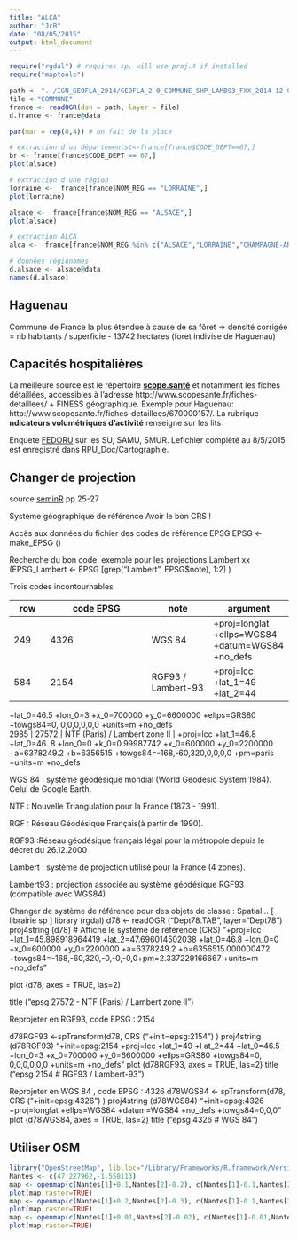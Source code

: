 ```yaml
---
title: "ALCA"
author: "JcB"
date: "08/05/2015"
output: html_document
---
```


```r
require("rgdal") # requires sp, will use proj.4 if installed
require("maptools")

path <- "../IGN_GEOFLA_2014/GEOFLA_2-0_COMMUNE_SHP_LAMB93_FXX_2014-12-05/GEOFLA/1_DONNEES_LIVRAISON_2014-12-00066/GEOFLA_2-0_SHP_LAMB93_FR-ED141/COMMUNE"
file <-"COMMUNE"
france <- readOGR(dsn = path, layer = file)
d.france <- france@data

par(mar = rep(0,4)) # on fait de la place

# extraction d'un départementst<-france[france$CODE_DEPT==67,]
br <- france[france$CODE_DEPT == 67,]
plot(alsace)

# extraction d'une région
lorraine <-  france[france$NOM_REG == "LORRAINE",]
plot(lorraine)

alsace <-  france[france$NOM_REG == "ALSACE",]
plot(alsace)

# extraction ALCA
alca <-  france[france$NOM_REG %in% c("ALSACE","LORRAINE","CHAMPAGNE-ARDENNES"),]

# données régionames
d.alsace <- alsace@data
names(d.alsace)

```
Haguenau
--------
Commune de France la plus étendue à cause de sa fôret => densité corrigée = nb habitants / superficie - 13742 hectares (foret indivise de Haguenau)

Capacités hospitalières
-----------------------
La meilleure source est le répertoire __[scope.santé](http://www.scopesante.fr)__ et notamment les fiches détaillées, accessibles à l'adresse http://www.scopesante.fr/fiches-detaillees/ + FINESS géographique. Exemple pour Haguenau: http://www.scopesante.fr/fiches-detaillees/670000157/. La rubrique __ndicateurs volumétriques d'activité__ renseigne sur les lits

Enquete [FEDORU](https://docs.google.com/spreadsheets/d/1m6vgG0A-4BAQPHr_HNZehpZ5A8EkEDgoE5JlUFcNXv8/edit#gid=213026183) sur les SU, SAMU, SMUR. Lefichier complété au 8/5/2015 est enregistré dans RPU_Doc/Cartographie.

Changer de projection
----------------------

source [seminR](http://rug.mnhn.fr/semin-r/PDF/semin-R_carto_RBaudoin_170311.pdf) pp 25-27

Système géographique de référence
Avoir le bon CRS !

Accès aux données du fichier des codes de référence EPSG
EPSG <-make_EPSG ()

Recherche du bon code, 
exemple pour les projections Lambert xx
(EPSG_Lambert <- EPSG [grep("Lambert", EPSG$note), 1:2] )

Trois codes incontournables

row  |  code EPSG  |  note  |  argument   
-----|-------------|--------|----------   
249  |  4326       |  WGS 84  |  +proj=longlat +ellps=WGS84 +datum=WGS84 +no_defs   
584  |  2154       |  RGF93 / Lambert-93  | +proj=lcc +lat_1=49 +lat_2=44 
+lat_0=46.5 +lon_0=3 +x_0=700000 
+y_0=6600000 +ellps=GRS80 +towgs84=0,
0,0,0,0,0,0 +units=m +no_defs   
2985  |  27572  |  NTF (Paris) / Lambert zone II  |  +proj=lcc +lat_1=46.8 +lat_0=46.
8 +lon_0=0 +k_0=0.99987742 +x_0=600000 
+y_0=2200000 +a=6378249.2 +b=6356515 +towgs84=-168,-60,320,0,0,0,0 
+pm=paris +units=m +no_defs   

WGS 84 :  système géodésique mondial (World Geodesic System 1984). Celui de Google Earth.

NTF : Nouvelle Triangulation pour la France (1873 - 1991).

RGF : Réseau Géodésique Français(à partir de 1990).

RGF93 :Réseau géodésique français légal pour la métropole depuis le décret du 26.12.2000

Lambert :     système de projection utilisé pour la France (4 zones).

Lambert93 : projection associée au système géodésique RGF93 (compatible avec WGS84)

Changer de système de référence pour des objets de classe : Spatial... [ librairie sp ]
library (rgdal)
d78 <- readOGR ("Dept78.TAB", layer="Dept78")
proj4string (d78) 
# Affiche le système de référence (CRS)
"+proj=lcc +lat_1=45.898918964419 +lat_2=47.696014502038 +lat_0=46.8 +lon_0=0 +x_0=600000 +y_0=2200000 +a=6378249.2 +b=6356515.000000472 +towgs84=-168,-60,320,-0,-0,-0,0+pm=2.337229166667 +units=m +no_defs"

plot (d78, axes = TRUE, las=2)

title ("epsg 27572 - NTF (Paris) / Lambert zone II")

Reprojeter en RGF93, code EPSG : 2154 

d78RGF93 <-spTransform(d78, CRS ("+init=epsg:2154") )
proj4string (d78RGF93)
"+init=epsg:2154 +proj=lcc +lat_1=49 +l
at_2=44 +lat_0=46.5 +lon_0=3 +x_0=700000 
+y_0=6600000 +ellps=GRS80 +towgs84=0,
0,0,0,0,0,0 +units=m +no_defs"
plot (d78RGF93, axes = TRUE, las=2)
title ("epsg 2154 #  RGF93 / Lambert-93")


Reprojeter en WGS 84 , code EPSG : 4326
d78WGS84 <- spTransform(d78, CRS ("+init=epsg:4326") )
proj4string (d78WGS84)
"+init=epsg:4326 +proj=longlat +ellps=WGS84 +datum=WGS84 +no_defs +towgs84=0,0,0"
plot (d78WGS84, axes = TRUE, las=2)
title ("epsg 4326 #  WGS 84")

Utiliser OSM
------------
```r
library("OpenStreetMap", lib.loc="/Library/Frameworks/R.framework/Versions/3.1/Resources/library")
Nantes <- c(47.227962,-1.558113)
map <- openmap(c(Nantes[1]+0.1,Nantes[2]-0.2), c(Nantes[1]-0.1,Nantes[2]+0.2),type='osm')
plot(map,raster=TRUE)
map <- openmap(c(Nantes[1]+0.2,Nantes[2]-0.3), c(Nantes[1]-0.1,Nantes[2]+0.2),type='osm')
plot(map,raster=TRUE)
map <- openmap(c(Nantes[1]+0.01,Nantes[2]-0.02), c(Nantes[1]-0.01,Nantes[2]+0.02),type='osm')
plot(map,raster=TRUE)

```

